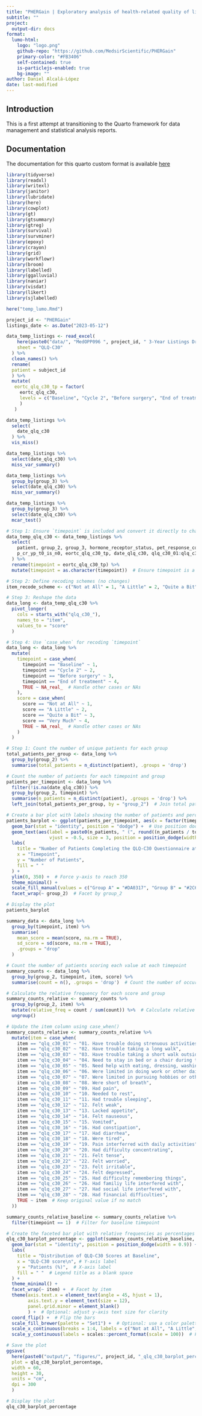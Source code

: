 ```yaml
---
title: "PHERGain | Exploratory analysis of health-related quality of life data (HR-QoL)"
subtitle: ""
project:
  output-dir: docs
format:
  lumo-html: 
    logo: "logo.png"                                                   # Optional. Path to a logo displayed above the title
    github-repo: "https://github.com/MedsirScientific/PHERGain"        # Optional. Adds a github corner at the top right
    primary-color: "#FB3406"
    self-contained: true
    is-particlejs-enabled: true                                        # Optional: display interactive particles in the document header
    bg-image: ""                                                       # Optional: link to an image for the header background
author: Daniel Alcalá-López
date: last-modified
---
```


## Introduction

This is a first attempt at transitioning to the Quarto framework for data management and statistical analysis reports.

## Documentation

The documentation for this quarto custom format is available [here](https://www.productive-r-workflow.com/r/bonus/lumo-quarto-template)

```r
library(tidyverse)
library(readxl)
library(writexl)
library(janitor)
library(lubridate)
library(here)
library(cowplot)
library(gt)
library(gtsummary)
library(gtreg)
library(survival)
library(survminer)
library(epoxy)
library(crayon)
library(grid)
library(workflowr)
library(broom)
library(labelled)
library(ggalluvial)
library(naniar)
library(visdat)
library(likert)
library(sjlabelled)

here("temp_lumo.Rmd")

project_id <- "PHERGain"
listings_date <- as.Date("2023-05-12")
```

```r
data_temp_listings <- read_excel(
    here(paste0("data/", "MedOPP096 ", project_id, " 3-Year Listings Draft ", listings_date, ".xlsx")),
    sheet = "QLQ-C30"
  ) %>% 
  clean_names() %>% 
  rename(
  patient = subject_id
  ) %>% 
  mutate(
   eortc_qlq_c30_tp = factor(
     eortc_qlq_c30,
     levels = c("Baseline", "Cycle 2", "Before surgery", "End of treatment")
     )
   )

data_temp_listings %>%
  select(
    date_qlq_c30
  ) %>% 
  vis_miss()
```

```r
data_temp_listings %>% 
  select(date_qlq_c30) %>% 
  miss_var_summary()
```

```r
data_temp_listings %>%
  group_by(group_3) %>%
  select(date_qlq_c30) %>%
  miss_var_summary()
```

```r
data_temp_listings %>% 
  group_by(group_3) %>%
  select(date_qlq_c30) %>% 
  mcar_test()
```

```r
# Step 1: Ensure `timepoint` is included and convert it directly to character
data_temp_qlq_c30 <- data_temp_listings %>%  
  select(
    patient, group_2, group_3, hormone_receptor_status, pet_response_conclusion,
    p_cr_yp_t0_is_n0, eortc_qlq_c30_tp, date_qlq_c30, qlq_c30_01:qlq_c30_28
  ) %>% 
  rename(timepoint = eortc_qlq_c30_tp) %>% 
  mutate(timepoint = as.character(timepoint))  # Ensure timepoint is a character

# Step 2: Define recoding schemes (no changes)
item_recode_scheme <- c("Not at All" = 1, "A Little" = 2, "Quite a Bit" = 3, "Very Much" = 4)

# Step 3: Reshape the data
data_long <- data_temp_qlq_c30 %>%  
  pivot_longer(
    cols = starts_with("qlq_c30_"),  
    names_to = "item",  
    values_to = "score"  
  )

# Step 4: Use `case_when` for recoding `timepoint`
data_long <- data_long %>%  
  mutate(
    timepoint = case_when(
      timepoint == "Baseline" ~ 1,
      timepoint == "Cycle 2" ~ 2,
      timepoint == "Before surgery" ~ 3,
      timepoint == "End of treatment" ~ 4,
      TRUE ~ NA_real_  # Handle other cases or NAs
    ),
    score = case_when(
      score == "Not at All" ~ 1,
      score == "A Little" ~ 2,
      score == "Quite a Bit" ~ 3,
      score == "Very Much" ~ 4,
      TRUE ~ NA_real_  # Handle other cases or NAs
    )
  )

# Step 1: Count the number of unique patients for each group
total_patients_per_group <- data_long %>%
  group_by(group_2) %>%
  summarise(total_patients = n_distinct(patient), .groups = 'drop')

# Count the number of patients for each timepoint and group
patients_per_timepoint <- data_long %>%
  filter(!is.na(date_qlq_c30)) %>%
  group_by(group_2, timepoint) %>%
  summarise(n_patients = n_distinct(patient), .groups = 'drop') %>%
  left_join(total_patients_per_group, by = "group_2")  # Join total patients back

# Create a bar plot with labels showing the number of patients and percentage at each timepoint, faceted by group_2
patients_barplot <- ggplot(patients_per_timepoint, aes(x = factor(timepoint), y = n_patients, fill = group_2)) +
  geom_bar(stat = "identity", position = "dodge") +  # Use position dodge for side-by-side bars
  geom_text(aes(label = paste0(n_patients, " (", round((n_patients / total_patients) * 100, 1), "%)")), 
                vjust = -0.5, size = 3, position = position_dodge(width = 0.9)) +  # Add labels with counts and percentages
  labs(
    title = "Number of Patients Completing the QLQ-C30 Questionnaire at Each Timepoint",
    x = "Timepoint",
    y = "Number of Patients",
    fill = " "
  ) +
  ylim(0, 350) +  # Force y-axis to reach 350
  theme_minimal() +
  scale_fill_manual(values = c("Group A" = "#DA0317", "Group B" = "#2C69A9")) +  # Custom colors for each group
  facet_wrap(~ group_2)  # Facet by group_2

# Display the plot
patients_barplot
```

```r
summary_data <- data_long %>%
  group_by(timepoint, item) %>%
  summarise(
    mean_score = mean(score, na.rm = TRUE),
    sd_score = sd(score, na.rm = TRUE),
    .groups = "drop"
  )

# Count the number of patients scoring each value at each timepoint
summary_counts <- data_long %>%
  group_by(group_2, timepoint, item, score) %>%
  summarise(count = n(), .groups = 'drop')  # Count the number of occurrences

# Calculate the relative frequency for each score and group
summary_counts_relative <- summary_counts %>%
  group_by(group_2, item) %>%
  mutate(relative_freq = count / sum(count)) %>%  # Calculate relative frequency
  ungroup()

# Update the item column using case_when()
summary_counts_relative <- summary_counts_relative %>%
  mutate(item = case_when(
    item == "qlq_c30_01" ~ "01. Have trouble doing strenuous activities",
    item == "qlq_c30_02" ~ "02. Have trouble taking a long walk",
    item == "qlq_c30_03" ~ "03. Have trouble taking a short walk outside of the house",
    item == "qlq_c30_04" ~ "04. Need to stay in bed or a chair during the day",
    item == "qlq_c30_05" ~ "05. Need help with eating, dressing, washing or using the toilet",
    item == "qlq_c30_06" ~ "06. Were limited in doing work or other daily activities",
    item == "qlq_c30_07" ~ "07. Were limited in pursuing hobbies or other leisure time activities",
    item == "qlq_c30_08" ~ "08. Were short of breath",
    item == "qlq_c30_09" ~ "09. Had pain",
    item == "qlq_c30_10" ~ "10. Needed to rest",
    item == "qlq_c30_11" ~ "11. Had trouble sleeping",
    item == "qlq_c30_12" ~ "12. Felt weak",
    item == "qlq_c30_13" ~ "13. Lacked appetite",
    item == "qlq_c30_14" ~ "14. Felt nauseous",
    item == "qlq_c30_15" ~ "15. Vomited",
    item == "qlq_c30_16" ~ "16. Had constipation",
    item == "qlq_c30_17" ~ "17. Had diarrhea",
    item == "qlq_c30_18" ~ "18. Were tired",
    item == "qlq_c30_19" ~ "19. Pain interferred with daily activities",
    item == "qlq_c30_20" ~ "20. Had difficulty concentrating",
    item == "qlq_c30_21" ~ "21. Felt tense",
    item == "qlq_c30_22" ~ "22. Felt worried",
    item == "qlq_c30_23" ~ "23. Felt irritable",
    item == "qlq_c30_24" ~ "24. Felt depressed",
    item == "qlq_c30_25" ~ "25. Had difficulty remembering things",
    item == "qlq_c30_26" ~ "26. Had familiy life interfered with",
    item == "qlq_c30_27" ~ "27. Had social life interfered with",
    item == "qlq_c30_28" ~ "28. Had financial difficulties",
    TRUE ~ item  # Keep original value if no match
  ))

summary_counts_relative_baseline <- summary_counts_relative %>% 
  filter(timepoint == 1)  # Filter for baseline timepoint

# Create the faceted bar plot with relative frequencies as percentages
qlq_c30_barplot_percentage <- ggplot(summary_counts_relative_baseline, aes(x = score, y = relative_freq, fill = group_2)) +
  geom_bar(stat = "identity", position = position_dodge(width = 0.9)) +  # Use position dodge for side-by-side bars
  labs(
    title = "Distribution of QLQ-C30 Scores at Baseline",
    x = "QLQ-C30 score\n", # Y-axis label
    y = "Patients (%)",  # X-axis label
    fill = " "  # Legend title as a blank space
  ) +
  theme_minimal() +
  facet_wrap(~ item) +  # Facet by item
  theme(axis.text.x = element_text(angle = 45, hjust = 1),
        axis.text.y = element_text(size = 12),
        panel.grid.minor = element_blank()
        ) +  # Optional: adjust y-axis text size for clarity
  coord_flip() +  # Flip the bars
  scale_fill_brewer(palette = "Set1") +  # Optional: use a color palette for better distinction
  scale_x_continuous(breaks = 1:4, labels = c("Not at All", "A Little", "Quite a Bit", "Very Much")) +  # Set x-axis breaks and labels
  scale_y_continuous(labels = scales::percent_format(scale = 100))  # Format y-axis as percentage

# Save the plot
ggsave(
  here(paste0("output/", "figures/", project_id, "_qlq_c30_barplot_percentage_", ".png")),
  plot = qlq_c30_barplot_percentage,
  width = 60,
  height = 30,
  units = "cm",
  dpi = 300
  )

# Display the plot
qlq_c30_barplot_percentage
```
